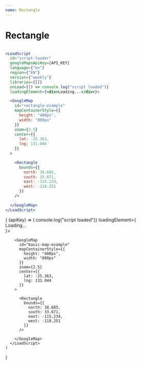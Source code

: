 ```yaml
---
name: Rectangle
---
```



# Rectangle

```jsx

<LoadScript
  id="script-loader"
  googleMapsApiKey={API_KEY}
  language={"en"}
  region={"EN"}
  version={"weekly"}
  libraries={[]}
  onLoad={() => console.log("script loaded")}
  loadingElement={<div>Loading...</div>}>

  <GoogleMap
    id="rectangle-example"
    mapContainerStyle={{
      height: "400px",
      width: "800px"
    }}
    zoom={2.5}
    center={{
      lat: -25.363,
      lng: 131.044
    }}
  >

    <Rectangle
      bounds={{
        north: 38.685,
        south: 33.671,
        east: -115.234,
        west: -118.251
      }}
    />

  </GoogleMap>
</LoadScript>
```
<WithApiKey>
  {
    (apiKey) => (
      <LoadScript
        id="script-loader"
        googleMapsApiKey={apiKey}
        language={"en"}
        region={"EN"}
        version={"weekly"}
        libraries={[]}
        onLoad={() => console.log("script loaded")}
        loadingElement={<div>Loading...</div>}>

        <GoogleMap
          id="basic-map-example"
          mapContainerStyle={{
            height: "400px",
            width: "800px"
          }}
          zoom={2.5}
          center={{
            lat: -25.363,
            lng: 131.044
          }}
        >

          <Rectangle
            bounds={{
              north: 38.685,
              south: 33.671,
              east: -115.234,
              west: -118.251
            }}
          />

        </GoogleMap>
      </LoadScript>
    )

}

</WithApiKey>
